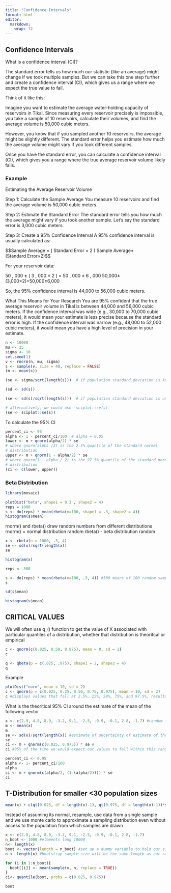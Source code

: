 ```yaml
---
title: "Confidence Intervals"
format: html
editor: 
  markdown: 
    wrap: 72
---
```


## Confidence Intervals

What is a confidence interval (CI)?

The standard error tells us how much our statistic (like an average)
might change if we took multiple samples. But we can take this one step
further and create a confidence interval (CI), which gives us a range
where we expect the true value to fall.

Think of it like this:

Imagine you want to estimate the average water-holding capacity of
reservoirs in Tikal. Since measuring every reservoir precisely is
impossible, you take a sample of 10 reservoirs, calculate their volumes,
and find the average volume is 50,000 cubic meters.

However, you know that if you sampled another 10 reservoirs, the average
might be slightly different. The standard error helps you estimate how
much the average volume might vary if you took different samples.

Once you have the standard error, you can calculate a confidence
interval (CI), which gives you a range where the true average reservoir
volume likely falls.

### Example

Estimating the Average Reservoir Volume

Step 1: Calculate the Sample Average You measure 10 reservoirs and find
the average volume is 50,000 cubic meters.

Step 2: Estimate the Standard Error The standard error tells you how
much the average might vary if you took another sample. Let’s say the
standard error is 3,000 cubic meters.

Step 3: Create a 95% Confidence Interval A 95% confidence interval is
usually calculated as:

\$\$Sample Average ± ( Standard Error × 2 )
Sample Average±(Standard Error×2)\$\$

For your reservoir data:

50 , 000 ± ( 3 , 000 × 2 ) = 50 , 000 ± 6 , 000
50,000±(3,000×2)=50,000±6,000

So, the 95% confidence interval is 44,000 to 56,000 cubic meters.

What This Means for Your Research You are 95% confident that the true
average reservoir volume in Tikal is between 44,000 and 56,000 cubic
meters. If the confidence interval was wide (e.g., 30,000 to 70,000
cubic meters), it would mean your estimate is less precise because the
standard error is high. If the confidence interval was narrow (e.g.,
48,000 to 52,000 cubic meters), it would mean you have a high level of
precision in your estimate.

```r
n <- 10000
mu <- 25
sigma <- 10
set.seed(1)
v <- rnorm(n, mu, sigma)
s <- sample(v, size = 40, replace = FALSE)
(m <- mean(s))
```

```r
(se <- sigma/sqrt(length(s)))  # if population standard deviation is known
```

```r
(sd <- sd(s))
```

```r
(se <- sd(s)/sqrt(length(s)))  # if population standard deviation is unknown
```

```r
# alternatively, we could use `sciplot::se(s)`
(se <- sciplot::se(s))
```

To calculate the 95% CI

```r
percent_ci <- 95
alpha <- 1 - percent_ci/100  # alpha = 0.05
lower <- m + qnorm(alpha/2) * se
# where qnorm(alpha /2) is the 2.5% quantile of the standard normal
# distribution
upper <- m + qnorm(1 - alpha/2) * se
# where qnorm(1 - alpha / 2) is the 97.5% quantile of the standard normal
# distribution
(ci <- c(lower, upper))
```

### Beta Distribution

```r
library(mosaic)
```

```r
plotDist("beta", shape1 = 0.3 , shape2 = 4)
reps = 1000
s <- do(reps) * mean(rbeta(n=100, shape1 = .3, shape2 = 4))
histogram(s$mean)
```

rnorm() and rbeta() draw random numbers from different distributions
rnorm() = normal distribution random
rbeta() - beta distribution random

```r
x <- rbeta(n = 1000, .3, 4)
se <- sd(x)/sqrt(length(x))
se
```

```r
histogram(x)
```

```r
reps <- 500

s <- do(reps) * mean(rbeta(n=100, .3, 4)) #500 means of 100 random samples
s
```
```r
sd(s$mean)
```

```r
histogram(s$mean)
```

## CRITICAL VALUES
We will often use q_() function to get the value of X associated with particular quantiles of a distribution, whether that distribution is theoritcal or empirical
```r
c <- qnorm(c(0.025, 0.50, 0.975), mean = 0, sd = 1)
c
```

```r
q <- qbeta(p = c(.025, .975), shape1 = 2, shape2 = 4)
q
```

Example
```r
plotDist("norm", mean = 10, sd = 2)
c <- qnorm(p = c(0.025, 0.25, 0.50, 0.75, 0.975), mean = 10, sd = 2)
c #displays values that fall at 2.5%, 25%, 50%, 75%, and 97.5%, results are our critical values
```

What is the theoritical 95% CI around the estimate of the mean of the following vector
```r
x <- c(2.9, 4.8, 8.9, -3.2, 9.1, -2.5, -0.9, -0.1, 2.8, -1.7) #random ten numbers from a normal distribution
m <- mean(x)
m
se <- sd(x)/sqrt(length(x)) #estimate of uncertainty of estimate of the mean based on my ten
se
ci <- m + qnorm(c(0.025, 0.975)) * se #
ci #95% of the time we would expect our values to fall within this range
```

```r
percent_ci <- 0.95
alpha <- 1- percent_ci/100
alpha
ci <- m + qnorm(c(alpha/2, (1-(alpha/2)))) * se
ci
```

## T-Distribution for smaller <30 population sizes
```r
mean(x) + c(qt(0.025, df = length(x)-1), qt(0.975, df = length(x)-1))*sd(x)/sqrt(length(x))
```

Instead of assuming its normal, resample, use data from a single sample and we use monte carlo to approximate a sampling distribution even without access to the population from which samples are drawn
```r
x <- c(2.9, 4.8, 8.9, -3.2, 9.1, -2.5, -0.9, -0.1, 2.8, -1.7)
n_boot <- 1000 #elements long 10000
n<- length(x)
boot <- vector(length = n_boot) #set up a dummy variable to hold our simulations
n <- length(x) #bootstrap sample size will be the same length as our sample data

for (i in 1:n_boot){
  boot[[i]] <- mean(sample(x, n, replace = TRUE))
}
ci<- quantile(boot, probs = c(0.025, 0.975))
```

```r
boot
```